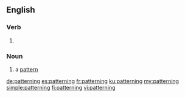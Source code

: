 ==English==

===Verb===
{{head|en|present participle}}

# {{present participle of|pattern|lang=en}}

===Noun===
{{en-noun}}

# a [[pattern]]

[[de:patterning]]
[[es:patterning]]
[[fr:patterning]]
[[ku:patterning]]
[[my:patterning]]
[[simple:patterning]]
[[fi:patterning]]
[[vi:patterning]]